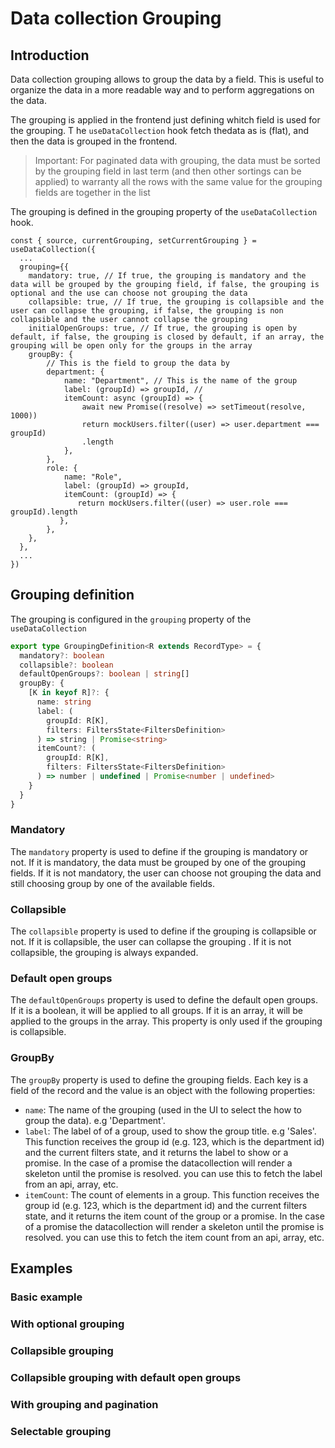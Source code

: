 

<Meta title="Data collection/Grouping" />

# Data collection Grouping

## Introduction

Data collection grouping allows to group the data by a field. This is useful to
organize the data in a more readable way and to perform aggregations on the
data.

The grouping is applied in the frontend just defining whitch field is used for
the grouping. T he `useDataCollection` hook fetch thedata as is (flat), and then
the data is grouped in the frontend.

> Important: For paginated data with grouping, the data must be sorted by the
> grouping field in last term (and then other sortings can be applied) to
> warranty all the rows with the same value for the grouping fields are together
> in the list

The grouping is defined in the grouping property of the `useDataCollection`
hook.

```tsx
const { source, currentGrouping, setCurrentGrouping } = useDataCollection({
  ...
  grouping={{
    mandatory: true, // If true, the grouping is mandatory and the data will be grouped by the grouping field, if false, the grouping is optional and the use can choose not grouping the data
    collapsible: true, // If true, the grouping is collapsible and the user can collapse the grouping, if false, the grouping is non collapsible and the user cannot collapse the grouping
    initialOpenGroups: true, // If true, the grouping is open by default, if false, the grouping is closed by default, if an array, the grouping will be open only for the groups in the array
    groupBy: {
        // This is the field to group the data by
        department: {
            name: "Department", // This is the name of the group
            label: (groupId) => groupId, //
            itemCount: async (groupId) => {
                await new Promise((resolve) => setTimeout(resolve, 1000))
                return mockUsers.filter((user) => user.department === groupId)
                .length
            },
        },
        role: {
            name: "Role",
            label: (groupId) => groupId,
            itemCount: (groupId) => {
               return mockUsers.filter((user) => user.role === groupId).length
           },
        },
    },
  },
  ...
})
```

## Grouping definition

The grouping is configured in the `grouping` property of the `useDataCollection`

```ts
export type GroupingDefinition<R extends RecordType> = {
  mandatory?: boolean
  collapsible?: boolean
  defaultOpenGroups?: boolean | string[]
  groupBy: {
    [K in keyof R]?: {
      name: string
      label: (
        groupId: R[K],
        filters: FiltersState<FiltersDefinition>
      ) => string | Promise<string>
      itemCount?: (
        groupId: R[K],
        filters: FiltersState<FiltersDefinition>
      ) => number | undefined | Promise<number | undefined>
    }
  }
}
```

### Mandatory

The `mandatory` property is used to define if the grouping is mandatory or not.
If it is mandatory, the data must be grouped by one of the grouping fields. If
it is not mandatory, the user can choose not grouping the data and still
choosing group by one of the available fields.

### Collapsible

The `collapsible` property is used to define if the grouping is collapsible or
not. If it is collapsible, the user can collapse the grouping . If it is not
collapsible, the grouping is always expanded.

### Default open groups

The `defaultOpenGroups` property is used to define the default open groups. If
it is a boolean, it will be applied to all groups. If it is an array, it will be
applied to the groups in the array. This property is only used if the grouping
is collapsible.

### GroupBy

The `groupBy` property is used to define the grouping fields. Each key is a
field of the record and the value is an object with the following properties:

- `name`: The name of the grouping (used in the UI to select the how to group
  the data). e.g 'Department'.
- `label`: The label of of a group, used to show the group title. e.g 'Sales'.
  This function receives the group id (e.g. 123, which is the department id) and
  the current filters state, and it returns the label to show or a promise. In
  the case of a promise the datacollection will render a skeleton until the
  promise is resolved. you can use this to fetch the label from an api, array,
  etc.
- `itemCount`: The count of elements in a group. This function receives the
  group id (e.g. 123, which is the department id) and the current filters state,
  and it returns the item count of the group or a promise. In the case of a
  promise the datacollection will render a skeleton until the promise is
  resolved. you can use this to fetch the item count from an api, array, etc.

## Examples

### Basic example

<Canvas of={GroupingStories.WithGrouping} />

### With optional grouping

<Canvas of={GroupingStories.WithOptionalGrouping} />

### Collapsible grouping

<Canvas of={GroupingStories.CollapsibleGrouping} />

### Collapsible grouping with default open groups

<Canvas of={GroupingStories.CollapsibleGroupingWithDefaultOpenGroups} />

### With grouping and pagination

<Canvas of={GroupingStories.WithPaginationAndGrouping} />

### Selectable grouping

<Canvas of={GroupingStories.SelectableGrouping} />
